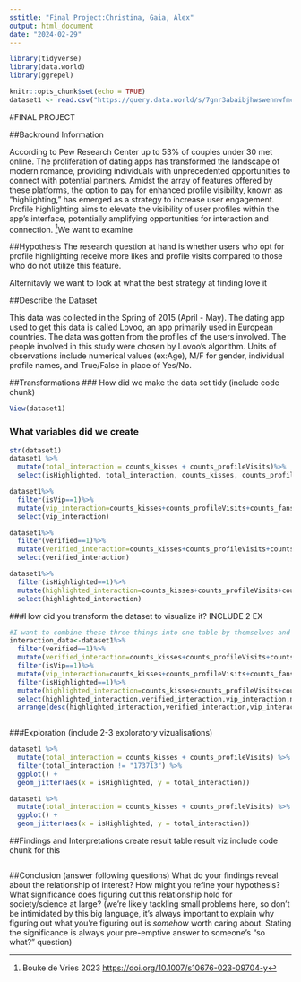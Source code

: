 ---
sstitle: "Final Project:Christina, Gaia, Alex"
output: html_document
date: "2024-02-29"
---

```{r}
library(tidyverse)
library(data.world)
library(ggrepel)
```

```{r setup, include=FALSE}
knitr::opts_chunk$set(echo = TRUE)
dataset1 <- read.csv("https://query.data.world/s/7gnr3abaibjhwswennwfmct3pwbcre?dws=00000", header=TRUE, stringsAsFactors=FALSE);

```
#FINAL PROJECT

##Backround Information 

According to Pew Research Center up to 53% of couples under 30 met online. The proliferation of dating apps has transformed the landscape of modern romance, providing individuals with unprecedented opportunities to connect with potential partners. Amidst the array of features offered by these platforms, the option to pay for enhanced profile visibility, known as "highlighting," has emerged as a strategy to increase user engagement. Profile highlighting aims to elevate the visibility of user profiles within the app's interface, potentially amplifying opportunities for interaction and connection. ^[Bouke de Vries 2023 <https://doi.org/10.1007/s10676-023-09704-y>]We want to examine  

##Hypothesis
The research question at hand is whether users who opt for profile highlighting receive more likes and profile visits compared to those who do not utilize this feature.

Alternitavly we want to look at what the best strategy at finding love it




##Describe the Dataset

This data was collected in the Spring of 2015 (April - May). The dating app used to get this data is called Lovoo, an app primarily used in European countries. The data was gotten from the profiles of the users involved. The people involved in this study were chosen by Lovoo's algorithm. Units of observations include numerical values (ex:Age), M/F for gender, individual profile names, and True/False in place of Yes/No. 


##Transformations
### How did we make the data set tidy (include code chunk)
```{r}
View(dataset1)
```

### What variables did we create
```{r}
str(dataset1)
dataset1 %>%
  mutate(total_interaction = counts_kisses + counts_profileVisits)%>%
  select(isHighlighted, total_interaction, counts_kisses, counts_profileVisits)

dataset1%>%
  filter(isVip==1)%>%
  mutate(vip_interaction=counts_kisses+counts_profileVisits+counts_fans)%>%
  select(vip_interaction)

dataset1%>%
  filter(verified==1)%>%
  mutate(verified_interaction=counts_kisses+counts_profileVisits+counts_fans)%>%
  select(verified_interaction)

dataset1%>%
  filter(isHighlighted==1)%>%
  mutate(highlighted_interaction=counts_kisses+counts_profileVisits+counts_fans)%>%
  select(highlighted_interaction)


```

###How did you transform the dataset to visualize it? INCLUDE 2 EX
```{r}
#I want to combine these three things into one table by themselves and arrange in decencing order 
interaction_data<-dataset1%>%
  filter(verified==1)%>%
  mutate(verified_interaction=counts_kisses+counts_profileVisits+counts_fans)%>%
  filter(isVip==1)%>%
  mutate(vip_interaction=counts_kisses+counts_profileVisits+counts_fans)%>%
  filter(isHighlighted==1)%>%
  mutate(highlighted_interaction=counts_kisses+counts_profileVisits+counts_fans)%>%
  select(highlighted_interaction,verified_interaction,vip_interaction,name)%>%
  arrange(desc(highlighted_interaction,verified_interaction,vip_interaction))
  
```

###Exploration (include 2-3 exploratory vizualisations)
```{r}
dataset1 %>%
  mutate(total_interaction = counts_kisses + counts_profileVisits) %>%
  filter(total_interaction != "173713") %>%
  ggplot() +
  geom_jitter(aes(x = isHighlighted, y = total_interaction))

dataset1 %>%
  mutate(total_interaction = counts_kisses + counts_profileVisits) %>%
  ggplot() +
  geom_jitter(aes(x = isHighlighted, y = total_interaction))


```

##Findings and Interpretations
create result table
result viz include code chunk for this
```{r}

```

##Conclusion (answer following questions)
What do your findings reveal about the relationship of interest?
How might you refine your hypothesis?
What significance does figuring out this relationship hold for society/science at large? (we’re likely tackling small problems here, so don’t be intimidated by this big language, it’s always important to explain why figuring out what you’re figuring out is *somehow* worth caring about. Stating the significance is always your pre-emptive answer to someone’s “so what?” question)


